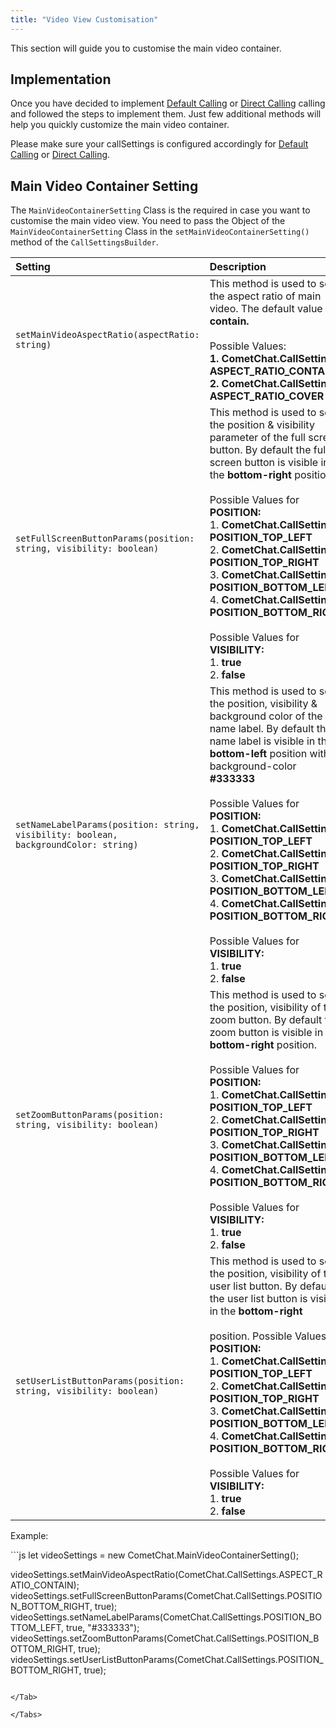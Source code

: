 ```yaml
---
title: "Video View Customisation"
---
```




This section will guide you to customise the main video container.

## Implementation

Once you have decided to implement [Default Calling](/sdk/ionic/3.0/calling-default-calling) or [Direct Calling](/sdk/ionic/3.0/calling-direct-calling) calling and followed the steps to implement them. Just few additional methods will help you quickly customize the main video container.

Please make sure your callSettings is configured accordingly for [Default Calling](/sdk/ionic/3.0/calling-default-calling) or [Direct Calling](/sdk/ionic/3.0/calling-direct-calling).

## Main Video Container Setting

The `MainVideoContainerSetting` Class is the required in case you want to customise the main video view. You need to pass the Object of the `MainVideoContainerSetting` Class in the `setMainVideoContainerSetting()` method of the `CallSettingsBuilder`.

| Setting                                                                              | Description                                                                                                                                                                                                                                                                                                                                                                                                                                                                                                           |
| :------------------------------------------------------------------------------------ | :--------------------------------------------------------------------------------------------------------------------------------------------------------------------------------------------------------------------------------------------------------------------------------------------------------------------------------------------------------------------------------------------------------------------------------------------------------------------------------------------------------------------- |
| `setMainVideoAspectRatio(aspectRatio: string)`                                       | This method is used to set the aspect ratio of main video. The default value is **contain.** <br/><br/>Possible Values: <br/>**1. CometChat.CallSettings. ASPECT\_RATIO\_CONTAIN** <br/>**2. CometChat.CallSettings. ASPECT\_RATIO\_COVER**                                                                                                                                                                                                                                                                                               |
| `setFullScreenButtonParams(position: string, visibility: boolean)`                   | This method is used to set the position & visibility parameter of the full screen button. By default the full screen button is visible in the **bottom-right** position. <br/><br/>Possible Values for **POSITION:** <br/>1. **CometChat.CallSettings. POSITION\_TOP\_LEFT** <br/>2. **CometChat.CallSettings. POSITION\_TOP\_RIGHT** <br/>3. **CometChat.CallSettings. POSITION\_BOTTOM\_LEFT** <br/>4. **CometChat.CallSettings. POSITION\_BOTTOM\_RIGHT** <br/><br/>Possible Values for **VISIBILITY:** <br/>1. **true** <br/>2. **false**                           |
| `setNameLabelParams(position: string, visibility: boolean, backgroundColor: string)` | This method is used to set the position, visibility & background color of the name label. By default the name label is visible in the **bottom-left** position with a background-color **#333333** <br/><br/>Possible Values for **POSITION:** <br/>1. **CometChat.CallSettings. POSITION\_TOP\_LEFT** <br/>2. **CometChat.CallSettings. POSITION\_TOP\_RIGHT** <br/>3. **CometChat.CallSettings. POSITION\_BOTTOM\_LEFT** <br/>4. **CometChat.CallSettings. POSITION\_BOTTOM\_RIGHT** <br/><br/>Possible Values for **VISIBILITY:** <br/>1. **true** <br/>2. **false** |
| `setZoomButtonParams(position: string, visibility: boolean)`                         | This method is used to set the position, visibility of the zoom button. By default the zoom button is visible in the **bottom-right** position. <br/><br/>Possible Values for **POSITION:** <br/>1. **CometChat.CallSettings. POSITION\_TOP\_LEFT** <br/>2. **CometChat.CallSettings. POSITION\_TOP\_RIGHT** <br/>3. **CometChat.CallSettings. POSITION\_BOTTOM\_LEFT** <br/>4. **CometChat.CallSettings. POSITION\_BOTTOM\_RIGHT** <br/><br/>Possible Values for **VISIBILITY:** <br/>1. **true** <br/>2. **false**                                                    |
| `setUserListButtonParams(position: string, visibility: boolean)`                     | This method is used to set the position, visibility of the user list button. By default the user list button is visible in the **bottom-right** <br/><br/>position. Possible Values for **POSITION:** <br/>1. **CometChat.CallSettings. POSITION\_TOP\_LEFT** <br/>2. **CometChat.CallSettings. POSITION\_TOP\_RIGHT** <br/>3. **CometChat.CallSettings. POSITION\_BOTTOM\_LEFT** <br/>4. **CometChat.CallSettings. POSITION\_BOTTOM\_RIGHT** <br/><br/>Possible Values for **VISIBILITY:** <br/>1. **true** <br/>2. **false**                                          |

Example:

<Tabs>
<Tab title="JavaScript">
```js
let videoSettings = new CometChat.MainVideoContainerSetting();

videoSettings.setMainVideoAspectRatio(CometChat.CallSettings.ASPECT_RATIO_CONTAIN);	videoSettings.setFullScreenButtonParams(CometChat.CallSettings.POSITION_BOTTOM_RIGHT, true);
videoSettings.setNameLabelParams(CometChat.CallSettings.POSITION_BOTTOM_LEFT, true, "#333333");
videoSettings.setZoomButtonParams(CometChat.CallSettings.POSITION_BOTTOM_RIGHT, true);
videoSettings.setUserListButtonParams(CometChat.CallSettings.POSITION_BOTTOM_RIGHT, true);
```

</Tab>

</Tabs>
